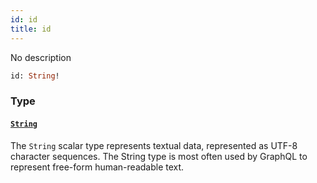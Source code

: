 ```yaml
---
id: id
title: id
---
```


No description

```graphql
id: String!

```

### Type

#### [`String`](/graphql/scalars/string)

The `String` scalar type represents textual data, represented as UTF-8 character sequences. The String type is most often used by GraphQL to represent free-form human-readable text.
